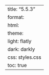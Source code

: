 ---
title: "5.5.3"
format:
    html:
        theme:
            light: flatly
            dark: darkly
        css: styles.css
        toc: true
---